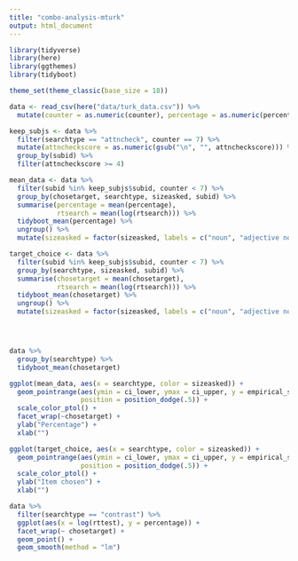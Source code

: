 ```yaml
---
title: "combo-analysis-mturk"
output: html_document
---
```


```r
library(tidyverse)
library(here)
library(ggthemes)
library(tidyboot)

theme_set(theme_classic(base_size = 18))
```

```r
data <- read_csv(here("data/turk_data.csv")) %>%
  mutate(counter = as.numeric(counter), percentage = as.numeric(percentage))
```

```r
keep_subjs <- data %>%
  filter(searchtype == "attncheck", counter == 7) %>%
  mutate(attncheckscore = as.numeric(gsub("\n", "", attncheckscore))) %>%
  group_by(subid) %>%
  filter(attncheckscore >= 4)
```

```r
mean_data <- data %>%
  filter(subid %in% keep_subjs$subid, counter < 7) %>%
  group_by(chosetarget, searchtype, sizeasked, subid) %>%
  summarise(percentage = mean(percentage), 
            rtsearch = mean(log(rtsearch))) %>%
  tidyboot_mean(percentage) %>%
  ungroup() %>%
  mutate(sizeasked = factor(sizeasked, labels = c("noun", "adjective noun")))

target_choice <- data %>%
  filter(subid %in% keep_subjs$subid, counter < 7) %>%
  group_by(searchtype, sizeasked, subid) %>%
  summarise(chosetarget = mean(chosetarget), 
            rtsearch = mean(log(rtsearch))) %>%
  tidyboot_mean(chosetarget) %>%
  ungroup() %>%
  mutate(sizeasked = factor(sizeasked, labels = c("noun", "adjective noun")))




data %>%
  group_by(searchtype) %>%
  tidyboot_mean(chosetarget)
```

```r
ggplot(mean_data, aes(x = searchtype, color = sizeasked)) +
  geom_pointrange(aes(ymin = ci_lower, ymax = ci_upper, y = empirical_stat),
                  position = position_dodge(.5)) + 
  scale_color_ptol() + 
  facet_wrap(~chosetarget) +
  ylab("Percentage") + 
  xlab("")

ggplot(target_choice, aes(x = searchtype, color = sizeasked)) +
  geom_pointrange(aes(ymin = ci_lower, ymax = ci_upper, y = empirical_stat),
                  position = position_dodge(.5)) + 
  scale_color_ptol() + 
  ylab("Item chosen") + 
  xlab("")

```

```r
data %>%
  filter(searchtype == "contrast") %>%
  ggplot(aes(x = log(rttest), y = percentage)) + 
  facet_wrap(~ chosetarget) + 
  geom_point() + 
  geom_smooth(method = "lm")

```

